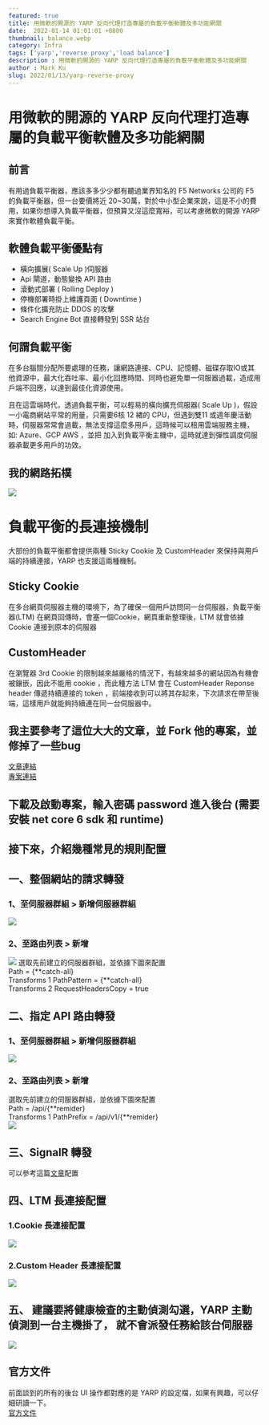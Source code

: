 ```yaml
---
featured: true
title: 用微軟的開源的 YARP 反向代理打造專屬的負載平衡軟體及多功能網關
date:  2022-01-14 01:01:01 +0800
thumbnail: balance.webp
category: Infra
tags: ['yarp','reverse proxy','load balance']
description : 用微軟的開源的 YARP 反向代理打造專屬的負載平衡軟體及多功能網關
author : Mark Ku
slug: 2022/01/13/yarp-reverse-proxy
---
```

# 用微軟的開源的 YARP 反向代理打造專屬的負載平衡軟體及多功能網關
## 前言
有用過負載平衡器，應該多多少少都有聽過業界知名的 F5 Networks 公司的 F5 的負載平衡器，但一台要價將近 20~30萬，對於中小型企業來說，這是不小的費用，如果你想導入負載平衡器，但預算又沒這麼寬裕，可以考慮微軟的開源 YARP 來實作軟體負載平衡。  

## 軟體負載平衡優點有
*  橫向擴展( Scale Up )伺服器
*  Api 閘道，動態變換 API 路由
*  滾動式部署 ( Rolling Deploy )
*  停機部署時掛上維護頁面 ( Downtime )
*  條件化擴充防止 DDOS 的攻擊
*  Search Engine Bot  直接轉發到 SSR 站台

## 何謂負載平衡
在多台腦間分配所要處理的任務，讓網路連接、CPU、記憶體、磁碟存取IO或其他資源中，最大化吞吐率、最小化回應時間、同時也避免單一伺服器過載，造成用戶端不回應，以達到最佳化資源使用。

且在這雲端時代，透過負載平衡，可以輕易的橫向擴充伺服器( Scale Up )，假設一小電商網站平常的用量，只需要6核 12 緖的 CPU，但遇到雙11 或週年慶活動時，伺服器常常會過載，無法支撐這麼多用戶，這時候可以租用雲端服務主機，如: Azure、GCP AWS ，並把 加入到負載平衡主機中，這時就達到彈性調度伺服器承載更多用戶的功效。

## 我的網路拓樸
![](https://i.imgur.com/DHlLuaS.png)

# 負載平衡的長連接機制
大部份的負載平衡都會提供兩種 Sticky Cookie 及 CustomHeader 來保持與用戶端的持續連接，YARP 也支援這兩種機制。

## Sticky Cookie
在多台網頁伺服器主機的環境下，為了確保一個用戶訪問同一台伺服器，負載平衡器(LTM) 在網頁回傳時，會塞一個Cookie，網頁重新整理後，LTM 就會依據 Cookie 連接到原本的伺服器

## CustomHeader
在瀏覽器 3rd Cookie 的限制越來越嚴格的情況下，有越來越多的網站因為有機會被鑲嵌，因此不能用 cookie ，而此種方法 LTM 會在 CustomHeader Reponse header 傳遞持續連接的 token ，前端接收到可以將其存起來，下次請求在帶至後端，這樣用戶就能夠持續連在同一台伺服器中。

## 我主要參考了這位大大的文章，並 Fork 他的專案，並修掉了一些bug 
[文章連結](https://codingnote.cc/zh-tw/p/355452/)  
[專案連結](https://github.com/fanslead/ReverseProxy.Store/)

## 下載及啟動專案，輸入密碼 password 進入後台 (需要安裝 net core 6 sdk 和 runtime)

## 接下來，介紹幾種常見的規則配置

## 一、整個網站的請求轉發
### 1、至伺服器群組 > 新增伺服器群組
![](https://i.imgur.com/J3MY0MJ.png)

### 2、至路由列表 > 新增  
![](https://i.imgur.com/XYWtpxA.png)
選取先前建立的伺服器群組，並依據下圖來配置  
Path = {**catch-all}   
Transforms 1 PathPattern = {**catch-all}   
Transforms 2 RequestHeadersCopy = true   

## 二、指定 API 路由轉發
### 1、至伺服器群組 > 新增伺服器群組
![](https://i.imgur.com/6rSdzGA.png)

### 2、至路由列表 > 新增  
選取先前建立的伺服器群組，並依據下圖來配置  
Path = /api/{**remider}  
Transforms 1 PathPrefix =  /api/v1/{**remider}  
![](https://i.imgur.com/EBUTuXd.png)

## 三、SignalR 轉發
可以參考這篇[文章](https://www.cnblogs.com/fanshaoO/p/15561726.html)配置

## 四、LTM 長連接配置
### 1.Cookie 長連接配置
![](https://i.imgur.com/y0UjT5u.png)

### 2.Custom Header 長連接配置
![](https://i.imgur.com/JmvIQ8L.png)

## 五、 建議要將健康檢查的主動偵測勾選，YARP 主動偵測到一台主機掛了， 就不會派發任務給該台伺服器
![](https://i.imgur.com/Dr0dcCG.png)

## 官方文件
前面談到的所有的後台 UI 操作都對應的是 YARP 的設定檔，如果有興趣，可以仔細研讀一下。  
[官方文件](https://microsoft.github.io/reverse-proxy)
